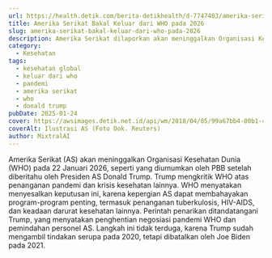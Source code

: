 ```yaml
---
url: https://health.detik.com/berita-detikhealth/d-7747403/amerika-serikat-bakal-keluar-dari-who-pada-2026
title: Amerika Serikat Bakal Keluar dari WHO pada 2026
slug: amerika-serikat-bakal-keluar-dari-who-pada-2026
description: Amerika Serikat dilaporkan akan meninggalkan Organisasi Kesehatan Dunia (WHO) pada tahun 2026. Ini alasannya.
category:
  - Kesehatan
tags:
  - kesehatan global
  - keluar dari who
  - pandemi
  - amerika serikat
  - who
  - donald trump
pubDate: 2025-01-24
cover: https://awsimages.detik.net.id/api/wm/2018/04/05/99a67bb4-00b1-4ee0-8e09-9ef1ca7c59e3_169.jpeg?wid=54&w=650&v=1&t=jpeg
coverAlt: Ilustrasi AS (Foto Dok. Reuters)
author: MixtralAI
---
```

Amerika Serikat (AS) akan meninggalkan Organisasi Kesehatan Dunia (WHO) pada 22 Januari 2026, seperti yang diumumkan oleh PBB setelah diberitahu oleh Presiden AS Donald Trump. Trump mengkritik WHO atas penanganan pandemi dan krisis kesehatan lainnya. WHO menyatakan menyesalkan keputusan ini, karena kepergian AS dapat membahayakan program-program penting, termasuk penanganan tuberkulosis, HIV-AIDS, dan keadaan darurat kesehatan lainnya. Perintah penarikan ditandatangani Trump, yang menyatakan penghentian negosiasi pandemi WHO dan pemindahan personel AS. Langkah ini tidak terduga, karena Trump sudah mengambil tindakan serupa pada 2020, tetapi dibatalkan oleh Joe Biden pada 2021.
